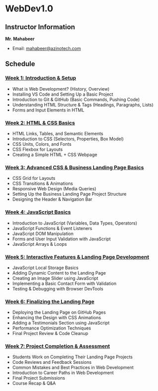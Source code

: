 # WebDev1.0

## Instructor Information

**Mr. Mahabeer**

- Email: [mahabeer@azinotech.com](mailto:mahabeer@azinotech.com)

## Schedule

### [Week 1: Introduction & Setup](/week-1)

- What is Web Development? (History, Overview)
- Installing VS Code and Setting Up a Basic Project
- Introduction to Git & GitHub (Basic Commands, Pushing Code)
- Understanding HTML Structure & Tags (Headings, Paragraphs, Lists)
- Forms and Input Elements in HTML

### [Week 2: HTML & CSS Basics](/week-2)

- HTML Links, Tables, and Semantic Elements
- Introduction to CSS (Selectors, Properties, Box Model)
- CSS Units, Colors, and Fonts
- CSS Flexbox for Layouts
- Creating a Simple HTML + CSS Webpage

### [Week 3: Advanced CSS & Business Landing Page Basics](/week-3)

- CSS Grid for Layouts
- CSS Transitions & Animations
- Responsive Web Design (Media Queries)
- Setting Up the Business Landing Page Project Structure
- Designing the Header & Navigation Bar

### [Week 4: JavaScript Basics](/week-4)

- Introduction to JavaScript (Variables, Data Types, Operators)
- JavaScript Functions & Event Listeners
- JavaScript DOM Manipulation
- Forms and User Input Validation with JavaScript
- JavaScript Arrays & Loops

### [Week 5: Interactive Features & Landing Page Development](/week-5)

- JavaScript Local Storage Basics
- Adding Dynamic Content to the Landing Page
- Creating an Image Slider using JavaScript
- Implementing a Basic Contact Form with Validation
- Testing & Debugging with Browser DevTools

### [Week 6: Finalizing the Landing Page](/week-6)

- Deploying the Landing Page on GitHub Pages
- Enhancing the Design with CSS Animations
- Adding a Testimonials Section using JavaScript
- Performance Optimization Techniques
- Final Project Review & Code Cleanup

### [Week 7: Project Completion & Assessment](/week-7)

- Students Work on Completing Their Landing Page Projects
- Code Reviews and Feedback Sessions
- Common Mistakes and Best Practices in Web Development
- Introduction to Career Paths in Web Development
- Final Project Submissions
- Course Recap & Q&A

